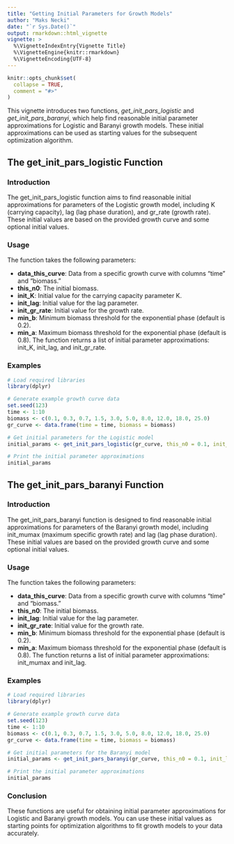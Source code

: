 ---
title: "Getting Initial Parameters for Growth Models"
author: "Maks Necki"
date: "`r Sys.Date()`"
output: rmarkdown::html_vignette
vignette: >
  %\VignetteIndexEntry{Vignette Title}
  %\VignetteEngine{knitr::rmarkdown}
  %\VignetteEncoding{UTF-8}
---

```{r setup, include = FALSE}
knitr::opts_chunk$set(
  collapse = TRUE,
  comment = "#>"
)
```


This vignette introduces two functions, *get_init_pars_logistic* and *get_init_pars_baranyi*, which help find reasonable initial parameter approximations for Logistic and Baranyi growth models. These initial approximations can be used as starting values for the subsequent optimization algorithm.

## The get_init_pars_logistic Function
### Introduction
The get_init_pars_logistic function aims to find reasonable initial approximations for parameters of the Logistic growth model, including K (carrying capacity), lag (lag phase duration), and gr_rate (growth rate). These initial values are based on the provided growth curve and some optional initial values.

### Usage
The function takes the following parameters:

- **data_this_curve**: Data from a specific growth curve with columns "time" and "biomass."
- **this_n0**: The initial biomass.
- **init_K**: Initial value for the carrying capacity parameter K.
- **init_lag**: Initial value for the lag parameter.
- **init_gr_rate**: Initial value for the growth rate.
- **min_b**: Minimum biomass threshold for the exponential phase (default is 0.2).
- **min_a**: Maximum biomass threshold for the exponential phase (default is 0.8).
The function returns a list of initial parameter approximations: init_K, init_lag, and init_gr_rate.

### Examples
``` {r eval = FALSE}
# Load required libraries
library(dplyr)

# Generate example growth curve data
set.seed(123)
time <- 1:10
biomass <- c(0.1, 0.3, 0.7, 1.5, 3.0, 5.0, 8.0, 12.0, 18.0, 25.0)
gr_curve <- data.frame(time = time, biomass = biomass)

# Get initial parameters for the Logistic model
initial_params <- get_init_pars_logistic(gr_curve, this_n0 = 0.1, init_K = 30, init_lag = 0.5, init_gr_rate = 0.5)

# Print the initial parameter approximations
initial_params
```

## The get_init_pars_baranyi Function
### Introduction
The get_init_pars_baranyi function is designed to find reasonable initial approximations for parameters of the Baranyi growth model, including init_mumax (maximum specific growth rate) and lag (lag phase duration). These initial values are based on the provided growth curve and some optional initial values.

### Usage
The function takes the following parameters:

- **data_this_curve**: Data from a specific growth curve with columns "time" and "biomass."
- **this_n0**: The initial biomass.
- **init_lag**: Initial value for the lag parameter.
- **init_gr_rate**: Initial value for the growth rate.
- **min_b**: Minimum biomass threshold for the exponential phase (default is 0.2).
- **min_a**: Maximum biomass threshold for the exponential phase (default is 0.8).
The function returns a list of initial parameter approximations: init_mumax and init_lag.

### Examples
``` {r eval = FALSE}
# Load required libraries
library(dplyr)

# Generate example growth curve data
set.seed(123)
time <- 1:10
biomass <- c(0.1, 0.3, 0.7, 1.5, 3.0, 5.0, 8.0, 12.0, 18.0, 25.0)
gr_curve <- data.frame(time = time, biomass = biomass)

# Get initial parameters for the Baranyi model
initial_params <- get_init_pars_baranyi(gr_curve, this_n0 = 0.1, init_lag = 0.5, init_gr_rate = 0.5)

# Print the initial parameter approximations
initial_params
```
### Conclusion
These functions are useful for obtaining initial parameter approximations for Logistic and Baranyi growth models. You can use these initial values as starting points for optimization algorithms to fit growth models to your data accurately.
